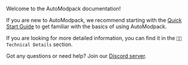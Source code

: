 Welcome to the AutoModpack documentation!

If you are new to AutoModpack, we recommend starting with the [Quick Start Guide](quick-start/quick-start) to get familiar with the basics of using AutoModpack.

If you are looking for more detailed information, you can find it in the `👨‍💻 Technical Details` section.

Got any questions or need help? Join our [Discord server](https://discord.gg/hS6aMyeA9P).